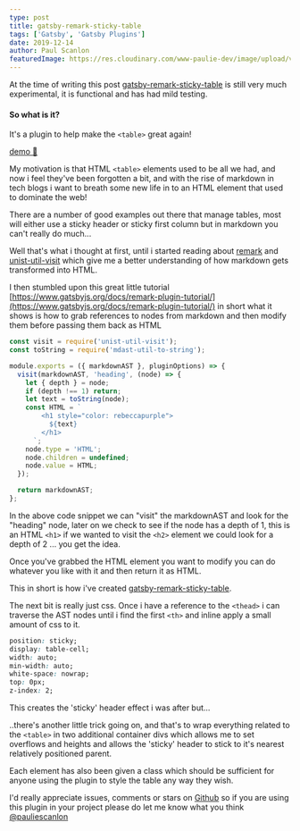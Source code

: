 ```yaml
---
type: post
title: gatsby-remark-sticky-table
tags: ['Gatsby', 'Gatsby Plugins']
date: 2019-12-14
author: Paul Scanlon
featuredImage: https://res.cloudinary.com/www-paulie-dev/image/upload/v1595915540/paulie.dev/2019/11/24/gatsby-remark-sticky-table_wn2ozg.jpg
---
```


At the time of writing this post
[gatsby-remark-sticky-table](https://github.com/PaulieScanlon/gatsby-remark-sticky-table) is still very much
experimental, it is functional and has had mild testing.

#### So what is it?

It's a plugin to help make the `<table>` great again!

[demo 🧲](https://gatsby-remark-sticky-table.netlify.com/)

My motivation is that HTML `<table>` elements used to be all we had, and now i feel they've been forgotten a bit, and
with the rise of markdown in tech blogs i want to breath some new life in to an HTML element that used to dominate the
web!

There are a number of good examples out there that manage tables, most will either use a sticky header or sticky first
column but in markdown you can't really do much...

Well that's what i thought at first, until i started reading about [remark](https://github.com/remarkjs/remark) and
[unist-util-visit](https://github.com/syntax-tree/unist-util-visit) which give me a better understanding of how markdown
gets transformed into HTML.

I then stumbled upon this great little tutorial
[https://www.gatsbyjs.org/docs/remark-plugin-tutorial/](https://www.gatsbyjs.org/docs/remark-plugin-tutorial/) in short
what it shows is how to grab references to nodes from markdown and then modify them before passing them back as HTML

```javascript
const visit = require('unist-util-visit');
const toString = require('mdast-util-to-string');

module.exports = ({ markdownAST }, pluginOptions) => {
  visit(markdownAST, 'heading', (node) => {
    let { depth } = node;
    if (depth !== 1) return;
    let text = toString(node);
    const HTML = `
        <h1 style="color: rebeccapurple">
          ${text}
        </h1>
      `;
    node.type = 'HTML';
    node.children = undefined;
    node.value = HTML;
  });

  return markdownAST;
};
```

In the above code snippet we can "visit" the markdownAST and look for the "heading" node, later on we check to see if
the node has a depth of 1, this is an HTML `<h1>` if we wanted to visit the `<h2>` element we could look for a depth of
2 ... you get the idea.

Once you've grabbed the HTML element you want to modify you can do whatever you like with it and then return it as HTML.

This in short is how i've created
[gatsby-remark-sticky-table](https://github.com/PaulieScanlon/gatsby-remark-sticky-table).

The next bit is really just css. Once i have a reference to the `<thead>` i can traverse the AST nodes until i find the
first `<th>` and inline apply a small amount of css to it.

```css
position: sticky;
display: table-cell;
width: auto;
min-width: auto;
white-space: nowrap;
top: 0px;
z-index: 2;
```

This creates the 'sticky' header effect i was after but...

..there's another little trick going on, and that's to wrap everything related to the `<table>` in two additional
container divs which allows me to set overflows and heights and allows the 'sticky' header to stick to it's nearest
relatively positioned parent.

Each element has also been given a class which should be sufficient for anyone using the plugin to style the table any
way they wish.

I'd really appreciate issues, comments or stars on [Github](https://github.com/PaulieScanlon/gatsby-remark-sticky-table)
so if you are using this plugin in your project please do let me know what you think
[@pauliescanlon](https://twitter.com/PaulieScanlon)

